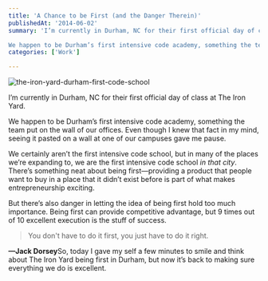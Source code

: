 ```yaml
---
title: 'A Chance to be First (and the Danger Therein)'
publishedAt: '2014-06-02'
summary: 'I’m currently in Durham, NC for their first official day of class at The Iron Yard.

We happen to be Durham’s first intensive code academy, something the team put on the wall of our offices. Even th...'
categories: ['Work']

---
```


<Image src="/images/blog/a-chance-to-be-first-and-the-danger-therein/a7a97-the-iron-yard-durham-first-code-school.jpg" alt="the-iron-yard-durham-first-code-school" width={800} height={600} />

I’m currently in Durham, NC for their first official day of class at The Iron Yard.

We happen to be Durham’s first intensive code academy, something the team put on the wall of our offices. Even though I knew that fact in my mind, seeing it pasted on a wall at one of our campuses gave me pause.

We certainly aren’t the first intensive code school, but in many of the places we’re expanding to, we are the first intensive code school *in that city*. There’s something neat about being first—providing a product that people want to buy in a place that it didn’t exist before is part of what makes entrepreneurship exciting.

But there’s also danger in letting the idea of being first hold too much importance. Being first can provide competitive advantage, but 9 times out of 10 excellent execution is the stuff of success.

> You don't have to do it first, you just have to do it right.

**—Jack Dorsey**So, today I gave my self a few minutes to smile and think about The Iron Yard being first in Durham, but now it’s back to making sure everything we do is excellent.
